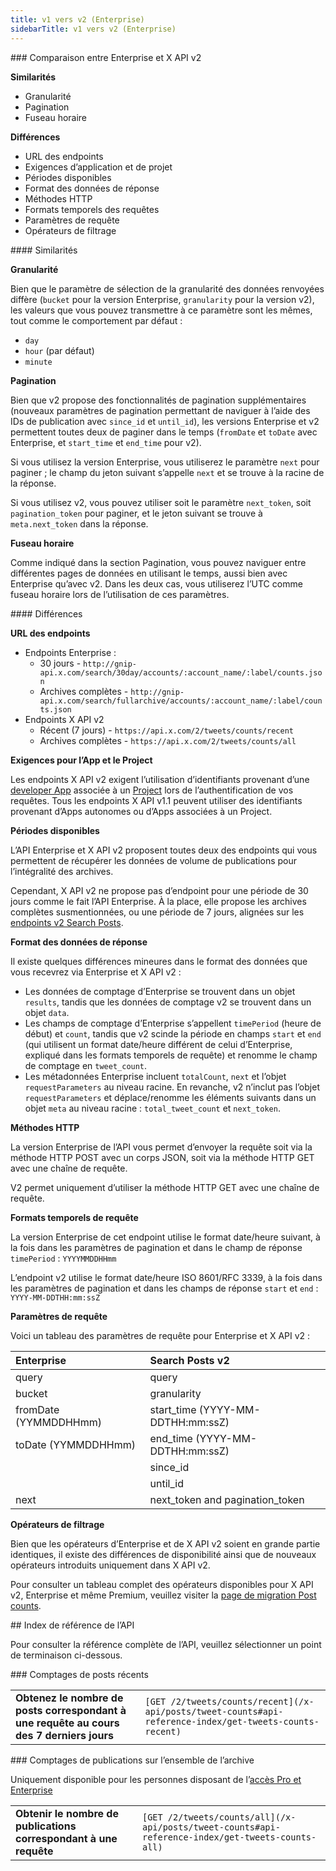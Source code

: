 ```yaml
---
title: v1 vers v2 (Enterprise)
sidebarTitle: v1 vers v2 (Enterprise)
---
```


<div id="enterprise-compared-to-x-api-v2">
  ### Comparaison entre Enterprise et X API v2
</div>

**Similarités**

* Granularité
* Pagination
* Fuseau horaire

**Différences**

* URL des endpoints
* Exigences d’application et de projet
* Périodes disponibles
* Format des données de réponse
* Méthodes HTTP
* Formats temporels des requêtes
* Paramètres de requête
* Opérateurs de filtrage

<div id="similarities">
  #### Similarités
</div>

**Granularité**

Bien que le paramètre de sélection de la granularité des données renvoyées diffère (`bucket` pour la version Enterprise, `granularity` pour la version v2), les valeurs que vous pouvez transmettre à ce paramètre sont les mêmes, tout comme le comportement par défaut :

* `day`
* `hour` (par défaut)
* `minute`

**Pagination**

Bien que v2 propose des fonctionnalités de pagination supplémentaires (nouveaux paramètres de pagination permettant de naviguer à l’aide des IDs de publication avec `since_id` et `until_id`), les versions Enterprise et v2 permettent toutes deux de paginer dans le temps (`fromDate` et `toDate` avec Enterprise, et `start_time` et `end_time` pour v2).

Si vous utilisez la version Enterprise, vous utiliserez le paramètre `next` pour paginer ; le champ du jeton suivant s’appelle `next` et se trouve à la racine de la réponse.

Si vous utilisez v2, vous pouvez utiliser soit le paramètre `next_token`, soit `pagination_token` pour paginer, et le jeton suivant se trouve à `meta.next_token` dans la réponse.
 

**Fuseau horaire**

Comme indiqué dans la section Pagination, vous pouvez naviguer entre différentes pages de données en utilisant le temps, aussi bien avec Enterprise qu’avec v2. Dans les deux cas, vous utiliserez l’UTC comme fuseau horaire lors de l’utilisation de ces paramètres.

<div id="differences">
  #### Différences
</div>

**URL des endpoints**

* Endpoints Enterprise :
  * 30 jours - `http://gnip-api.x.com/search/30day/accounts/:account_name/:label/counts.json`
  * Archives complètes - `http://gnip-api.x.com/search/fullarchive/accounts/:account_name/:label/counts.json`
* Endpoints X API v2
  * Récent (7 jours) - `https://api.x.com/2/tweets/counts/recent`
  * Archives complètes - `https://api.x.com/2/tweets/counts/all`

**Exigences pour l’App et le Project**

Les endpoints X API v2 exigent l’utilisation d’identifiants provenant d’une [developer App](/fr/resources/fundamentals/developer-apps) associée à un [Project](/fr/resources/fundamentals/developer-apps) lors de l’authentification de vos requêtes. Tous les endpoints X API v1.1 peuvent utiliser des identifiants provenant d’Apps autonomes ou d’Apps associées à un Project.
 

**Périodes disponibles**

L’API Enterprise et X API v2 proposent toutes deux des endpoints qui vous permettent de récupérer les données de volume de publications pour l’intégralité des archives.

Cependant, X API v2 ne propose pas d’endpoint pour une période de 30 jours comme le fait l’API Enterprise. À la place, elle propose les archives complètes susmentionnées, ou une période de 7 jours, alignées sur les [endpoints v2 Search Posts](/fr/x-api/posts/search/introduction).
 

**Format des données de réponse**

Il existe quelques différences mineures dans le format des données que vous recevrez via Enterprise et X API v2 :

* Les données de comptage d’Enterprise se trouvent dans un objet `results`, tandis que les données de comptage v2 se trouvent dans un objet `data`.
* Les champs de comptage d’Enterprise s’appellent `timePeriod` (heure de début) et `count`, tandis que v2 scinde la période en champs `start` et `end` (qui utilisent un format date/heure différent de celui d’Enterprise, expliqué dans les formats temporels de requête) et renomme le champ de comptage en `tweet_count`.
* Les métadonnées Enterprise incluent `totalCount`, `next` et l’objet `requestParameters` au niveau racine. En revanche, v2 n’inclut pas l’objet `requestParameters` et déplace/renomme les éléments suivants dans un objet `meta` au niveau racine : `total_tweet_count` et `next_token`.
   

**Méthodes HTTP**

La version Enterprise de l’API vous permet d’envoyer la requête soit via la méthode HTTP POST avec un corps JSON, soit via la méthode HTTP GET avec une chaîne de requête.

V2 permet uniquement d’utiliser la méthode HTTP GET avec une chaîne de requête.
 

**Formats temporels de requête**

La version Enterprise de cet endpoint utilise le format date/heure suivant, à la fois dans les paramètres de pagination et dans le champ de réponse `timePeriod` : `YYYYMMDDHHmm`

L’endpoint v2 utilise le format date/heure ISO 8601/RFC 3339, à la fois dans les paramètres de pagination et dans les champs de réponse `start` et `end` : `YYYY-MM-DDTHH:mm:ssZ`

**Paramètres de requête**

Voici un tableau des paramètres de requête pour Enterprise et X API v2 :

| Enterprise | Search Posts v2 |
| :--- | :--- |
| query | query |
| bucket | granularity |
| fromDate (YYMMDDHHmm) | start&#95;time (YYYY-MM-DDTHH:mm:ssZ) |
| toDate (YYMMDDHHmm) | end&#95;time (YYYY-MM-DDTHH:mm:ssZ) |
|     | since&#95;id |
|     | until&#95;id |
| next | next&#95;token and pagination&#95;token |

**Opérateurs de filtrage**

Bien que les opérateurs d’Enterprise et de X API v2 soient en grande partie identiques, il existe des différences de disponibilité ainsi que de nouveaux opérateurs introduits uniquement dans X API v2.

Pour consulter un tableau complet des opérateurs disponibles pour X API v2, Enterprise et même Premium, veuillez visiter la [page de migration Post counts](/fr/x-api/posts/counts/migrate/overview).

<div id="api-reference-index">
  ## Index de référence de l’API
</div>

Pour consulter la référence complète de l’API, veuillez sélectionner un point de terminaison ci-dessous.

<div id="recent-post-counts">
  ### Comptages de posts récents
</div>

|     |     |
| :--- | :--- |
| **Obtenez le nombre de posts correspondant à une requête au cours des 7 derniers jours** | `[GET /2/tweets/counts/recent](/x-api/posts/tweet-counts#api-reference-index/get-tweets-counts-recent)` |

<div id="full-archive-post-counts">
  ### Comptages de publications sur l’ensemble de l’archive
</div>

Uniquement disponible pour les personnes disposant de l’[accès Pro et Enterprise](/fr/x-api/getting-started/about-x-api)

|     |     |
| :--- | :--- |
| **Obtenir le nombre de publications correspondant à une requête** | `[GET /2/tweets/counts/all](/x-api/posts/tweet-counts#api-reference-index/get-tweets-counts-all)` |